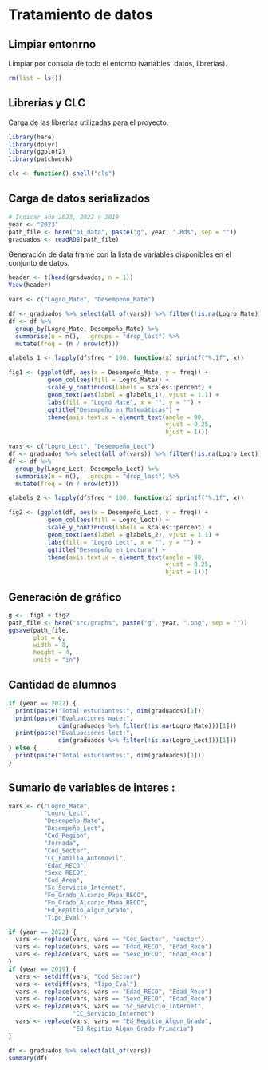 # Tratamiento de datos

## Limpiar entonrno
Limpiar por consola de todo el entorno (variables, datos, librerías).

```r
rm(list = ls())
```

## Librerías  y CLC
Carga de las librerías utilizadas para el proyecto.

```r
library(here)
library(dplyr)
library(ggplot2)
library(patchwork)

clc <- function() shell("cls")
```


## Carga de datos serializados 

```r
# Indicar año 2023, 2022 o 2019
year <- "2023"
path_file <- here("p1_data", paste("g", year, ".Rds", sep = ""))
graduados <- readRDS(path_file)
```

Generación de data frame con la lista de variables disponibles en el conjunto de datos. 
```r
header <- t(head(graduados, n = 1))
View(header)
```


```r

vars <- c("Logro_Mate", "Desempeño_Mate")

df <- graduados %>% select(all_of(vars)) %>% filter(!is.na(Logro_Mate))
df <- df %>%
  group_by(Logro_Mate, Desempeño_Mate) %>%
  summarise(n = n(),  .groups = "drop_last") %>%
  mutate(freq = (n / nrow(df)))

glabels_1 <- lapply(df$freq * 100, function(x) sprintf("%.1f", x))

fig1 <- (ggplot(df, aes(x = Desempeño_Mate, y = freq)) +
           geom_col(aes(fill = Logro_Mate)) +
           scale_y_continuous(labels = scales::percent) +
           geom_text(aes(label = glabels_1), vjust = 1.1) +
           labs(fill = "Logró Mate", x = "", y = "") +
           ggtitle("Desempeño en Matemáticas") +
           theme(axis.text.x = element_text(angle = 90,
                                            vjust = 0.25,
                                            hjust = 1)))

vars <- c("Logro_Lect", "Desempeño_Lect")
df <- graduados %>% select(all_of(vars)) %>% filter(!is.na(Logro_Lect))
df <- df %>%
  group_by(Logro_Lect, Desempeño_Lect) %>%
  summarise(n = n(),  .groups = "drop_last") %>%
  mutate(freq = (n / nrow(df)))

glabels_2 <- lapply(df$freq * 100, function(x) sprintf("%.1f", x))

fig2 <- (ggplot(df, aes(x = Desempeño_Lect, y = freq)) +
           geom_col(aes(fill = Logro_Lect)) +
           scale_y_continuous(labels = scales::percent) +
           geom_text(aes(label = glabels_2), vjust = 1.1) +
           labs(fill = "Logró Lect", x = "", y = "") +
           ggtitle("Desempeño en Lectura") +
           theme(axis.text.x = element_text(angle = 90,
                                            vjust = 0.25,
                                            hjust = 1)))
```

## Generación de gráfico 

```r
g <-  fig1 + fig2
path_file <- here("src/graphs", paste("g", year, ".png", sep = ""))
ggsave(path_file,
       plot = g,
       width = 8,
       height = 4,
       units = "in")
```

## Cantidad de alumnos 

```r
if (year == 2022) {
  print(paste("Total estudiantes:", dim(graduados)[1]))
  print(paste("Evaluaciones mate:",
              dim(graduados %>% filter(!is.na(Logro_Mate)))[1]))
  print(paste("Evaluaciones lect:",
              dim(graduados %>% filter(!is.na(Logro_Lect)))[1]))
} else {
  print(paste("Total estudiantes:", dim(graduados)[1]))
}
```

## Sumario de variables de interes :
```r
vars <- c("Logro_Mate",
          "Logro_Lect",
          "Desempeño_Mate",
          "Desempeño_Lect",
          "Cod_Region",
          "Jornada",
          "Cod_Sector",
          "CC_Familia_Automovil",
          "Edad_RECO",
          "Sexo_RECO",
          "Cod_Area",
          "Sc_Servicio_Internet",
          "Fm_Grado_Alcanzo_Papa_RECO",
          "Fm_Grado_Alcanzo_Mama_RECO",
          "Ed_Repitio_Algun_Grado",
          "Tipo_Eval")

if (year == 2022) {
  vars <- replace(vars, vars == "Cod_Sector", "sector")
  vars <- replace(vars, vars == "Edad_RECO", "Edad_Reco")
  vars <- replace(vars, vars == "Sexo_RECO", "Edad_Reco")
}
if (year == 2019) {
  vars <- setdiff(vars, "Cod_Sector")
  vars <- setdiff(vars, "Tipo_Eval")
  vars <- replace(vars, vars == "Edad_RECO", "Edad_Reco")
  vars <- replace(vars, vars == "Sexo_RECO", "Edad_Reco")
  vars <- replace(vars, vars == "Sc_Servicio_Internet",
                  "CC_Servicio_Internet")
  vars <- replace(vars, vars == "Ed_Repitio_Algun_Grado",
                  "Ed_Repitio_Algun_Grado_Primaria")
}

df <- graduados %>% select(all_of(vars))
summary(df)
```


